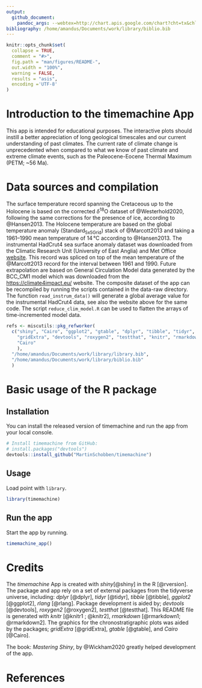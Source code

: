 ```yaml
---
output: 
  github_document:
    pandoc_args: --webtex=http://chart.apis.google.com/chart?cht=tx&chl=
bibliography: /home/amandus/Documents/work/library/biblio.bib
---
```


<!-- README.md is generated from README.Rmd. Please edit that file -->

```r
knitr::opts_chunk$set(
  collapse = TRUE,
  comment = "#>",
  fig.path = "man/figures/README-",
  out.width = "100%",
  warning = FALSE, 
  results = "asis",
  encoding ='UTF-8'
)
```

# Introduction to the timemachine App

This app is intended for educational purposes. The interactive plots should instill a better appreciation of long geological timescales and our current understanding of past climates. The current rate of climate change is unprecedented when compared to what we know of past climate and extreme climate events, such as the Paleocene-Eocene Thermal Maximum (PETM;  ~56 Ma). 

# Data sources and compilation

The surface temperature record spanning the Cretaceous up to the Holocene is based on the corrected $\delta$^18^O dataset of @Westerhold2020, following the same corrections for the presence of ice, according to @Hansen2013. The Holocene temperature are based on the global temperature anomaly (Standard~5x5Grid~) stack of @Marcott2013 and taking a 1961–1990 mean temperature of 14$\,$°C according to @Hansen2013. The instrumental HadCrut4 sea surface anomaly dataset was downloaded from the Climatic Research Unit (University of East Anglia) and Met Office [website](https://crudata.uea.ac.uk/cru/data/temperature/HadSST3-gl.dat). This record was spliced on top of the mean temperature of the @Marcott2013 record for the interval between 1961 and 1990. Future extrapolation are based on General Circulation Model data generated by the BCC_CM1 model which was downloaded from the [https://climate4impact.eu/](Climate4impact) website. The composite dataset of the app can be recompiled by running the scripts contained in the data-raw directory. The function `read_instrum_data()` will generate a global average value for the instrumental HadCrut4 data, see also the website above for the same code. The script `reduce_clim_model.R` can be used to flatten the arrays of time-incremented model data.

```r

refs <- miscutils::pkg_refworker(
  c("shiny", "Cairo", "ggplot2", "gtable", "dplyr", "tibble", "tidyr", "rlang", 
    "gridExtra", "devtools", "roxygen2", "testthat", "knitr", "rmarkdown", 
    "Cairo"
    ), 
  "/home/amandus/Documents/work/library/library.bib",
  "/home/amandus/Documents/work/library/biblio.bib"
  )

```
# Basic usage of the R package

## Installation

You can install the released version of timemachine and run the app from your 
local console.

``` r
# Install timemachine from GitHub:
# install.packages("devtools")
devtools::install_github("MartinSchobben/timemachine")
```

## Usage

Load point with `library`.

```r
library(timemachine)
```
## Run the app

Start the app by running.

```r
timemachine_app()
```

# Credits

The *timemachine* App is created with *shiny*[@shiny] in the R [@rversion]. The package and app rely on a set of external packages from the tidyverse universe, including: *dplyr* [@dplyr], *tidyr* [@tidyr], *tibble* [@tibble], *ggplot2* [@ggplot2], *rlang* [@rlang]. Package development is aided by; *devtools* [@devtools], *roxygen2* [@roxygen2], *testthat* [@testthat]. This README file is generated with *knitr* [@knitr1 ; @knitr2], *rmarkdown* [@rmarkdown1; @rmarkdown2]. The graphics for the chronostratigraphic plots was aided by the packages; *gridExtra* [@gridExtra], *gtable* [@gtable], and *Cairo* [@Cairo].

The book: *Mastering Shiny*, by @Wickham2020 greatly helped development of the app.

# References

